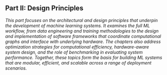 ## Part II: Design Principles

_This part focuses on the architectural and design principles that underpin the development of machine learning systems. It examines the full ML workflow, from data engineering and training methodologies to the design and implementation of software frameworks that coordinate computational graphs and interface with underlying hardware. The chapters also address optimization strategies for computational efficiency, hardware-aware system design, and the role of benchmarking in evaluating system performance. Together, these topics form the basis for building ML systems that are modular, efficient, and scalable across a range of deployment scenarios._